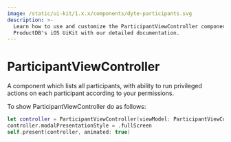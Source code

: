```yaml
---
image: /static/ui-kit/1.x.x/components/dyte-participants.svg
description: >-
  Learn how to use and customize the ParticipantViewController component in
  ProductDB's iOS UiKit with our detailed documentation.
---
```


# ParticipantViewController

A component which lists all participants, with ability to run privileged actions
on each participant according to your permissions.

To show ParticipantViewController do as follows:

```swift
let controller = ParticipantViewController(viewModel: ParticipantViewControllerModel(mobileClient: meeting))
controller.modalPresentationStyle = .fullScreen
self.present(controller, animated: true)
```

<head>
  <title>iOS ParticipantViewController</title>
</head>
